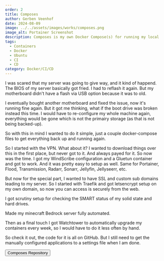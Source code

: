 ```yaml
---
order: 2
title: Composes
author: Gerben Veenhof
date: 2024-08-09
image: ../../assets/images/works/composes.png
image_alt: Portainer Screenshot
description: Composes is my own Docker Compose(s) for running my local server. This is my first attempt at automating the setup of my server.
tags:
  - Containers
  - Docker
  - Ubuntu
  - CI
  - CD
category: Docker/CI/CD
---
```



I was scared that my server was going to give way, and it kind of happend. The BIOS of my server basically got fried. I had to reflash it again.
But my motherboard didn't have a flash via USB option because it was to old.

I eventually bought another motherboard and fixed the issue, now it's running fine again.
But it got me thinking, what if the boot drive was broken instead this time.
I would have to re-configure my whole machine again, everything would be gone which is not the primairy storage (as that is not being backed-up).

So with this in mind I wanted to do it simple, just a couple docker-compose files to get everything back up and running again.

So I started with the VPN. What about it? I wanted to download things over this in the first place, but never got to it. And always payed for it. So now was the time.
I got my WindScribe configuration and a Gluetun container and got to work. And it was pretty easy to setup as well.
Same for Portainer, Flood, Transmission, Radarr, Sonarr, Jellyfin, Jellyseerr, etc.

But now for the special part, I wanted to have SSL and custom sub domains leading to my server.
So I started with Traefik and got letsencrypt setup on my own domain, so now you can access is securely from the web.

I got scrutiny setup for checking the SMART status of my solid state and hard drives.

Made my minecraft Bedrock server fully automated.

Then as a final touch I got Watchtower to automatically upgrade my containers every week, so I would have to do it less often by hand.

So check it out, the code for it is all on GitHub. But I still need to get the manually configured applications to a settings file when I am done.

<FlexCenter>
  <Button href="https://github.com/nlxdodge/composes" icon="mdi:github">
    Composes Repository
  </Button>
</FlexCenter>
